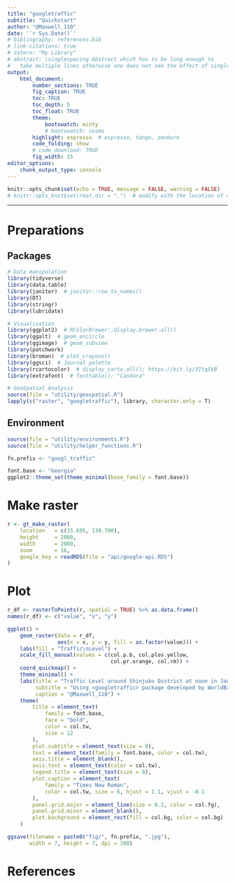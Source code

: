 ```yaml
---
title: "googletraffic"
subtitle: "Quickstart"
author: "@Maxwell_110"
date: '`r Sys.Date()`'
# bibliography: references.bib
# link-citations: true
# zotero: "My Library"
# abstract: \singlespacing Abstract which has to be long enough to 
#   take multiple lines otherwise one does not see the effect of single-spacing.
output: 
    html_document:
        number_sections: TRUE
        fig_caption: TRUE
        toc: TRUE
        toc_depth: 5
        toc_float: TRUE
        theme:
            bootswatch: minty
            # bootswatch: cosmo
        highlight: espresso  # espresso, tango, zenburn
        code_folding: show
        # code_download: TRUE
        fig_width: 15
editor_options: 
    chunk_output_type: console
---
```


```r
knitr::opts_chunk$set(echo = TRUE, message = FALSE, warning = FALSE)
# knitr::opts_knit$set(root.dir = ".")  # modify with the location of code
```

***

# Preparations {.tabset .tabset-fade .tabset-pills}
## Packages
```r
# Data manipulation
library(tidyverse)
library(data.table)
library(janitor)  # janitor::row_to_names()
library(DT)
library(stringr)
library(lubridate)

# Visualisation
library(ggplot2)  # RColorBrewer::display.brewer.all()
library(ggalt)  # geom_encircle
library(ggimage)  # geom_subview
library(patchwork)
library(broman)  # plot_crayons()
library(ggsci)  # Journal palette
library(rcartocolor)  # display_carto_all(); https://bit.ly/3Itq5kB
library(extrafont)  # fonttable(); "Candara"

# GeoSpatial Analysis
source(file = "utility/geospatial.R")
lapply(c("raster", "googletraffic"), library, character.only = T)
```

## Environment
```r
source(file = "utility/environments.R")
source(file = "utility/helper_functions.R")

fn.prefix <- "googl_traffic"

font.base <- "Georgia"
ggplot2::theme_set(theme_minimal(base_family = font.base))
```


# Make raster
```r
r <- gt_make_raster(
    location   = c(35.695, 139.700),
    height     = 2000,
    width      = 2000,
    zoom       = 16,
    google_key = readRDS(file = "api/google-api.RDS")
)
```

# Plot
```r
r_df <- rasterToPoints(r, spatial = TRUE) %>% as.data.frame()
names(r_df) <- c("value", "x", "y")

ggplot() + 
    geom_raster(data = r_df,
                aes(x = x, y = y, fill = as.factor(value))) + 
    labs(fill = "Traffic\nLevel") + 
    scale_fill_manual(values = c(col.p.b, col.plos.yellow,
                                 col.pr.orange, col.rm)) + 
    coord_quickmap() +
    theme_minimal() + 
    labs(title = "Traffic Level around Shinjuku District at noon in Jan.2023", 
         subtitle = "Using <googletraffic> package developed by WorldBank", 
         caption = "@Maxwell_110") + 
    theme(
        title = element_text(
            family = font.base,
            face = "bold",
            color = col.tw,
            size = 12
        ), 
        plot.subtitle = element_text(size = 9), 
        text = element_text(family = font.base, color = col.tw),
        axis.title = element_blank(),
        axis.text = element_text(color = col.tw), 
        legend.title = element_text(size = 8), 
        plot.caption = element_text(
            family = "Times New Roman", 
            color = col.tw, size = 6, hjust = 1.1, vjust = -0.1
        ), 
        panel.grid.major = element_line(size = 0.2, color = col.fg),
        panel.grid.minor = element_blank(),
        plot.background = element_rect(fill = col.bg, color = col.bg)
    )

ggsave(filename = paste0("fig/", fn.prefix, ".jpg"), 
       width = 7, height = 7, dpi = 300)
```


# References
